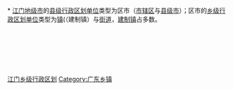 [[Category:江门乡级行政区划|]]
[[Category:广东乡镇|Category:广东乡镇]]
{{catmore|江门市|广东省江门市}}
<br>{{hideh
|Head = [[江门市|江门]][[:Category:江门区市|各区市]]所辖[[:Category:江门街道_(行政区划)|街道]]与[[:Category:江门建制镇|镇]]
|FrameStyle   = border:solid 1px #000080;
|HeadStyle    = text-align:center;background:transparent;
|ContentStyle = background: #99CCFF;
}}<br>
* [[江门市|江门地级市]]的[[县级行政区|县级行政区划单位]]类型为区市（[[市辖区|市辖区]]与[[县级市|县级市]]）；区市的[[乡级行政区划|乡级行政区划单位]]类型为[[镇|镇]](（建制镇）与[[街道_(行政区划)|街道]]，[[镇|建制镇]]占多数。
{{乡级行政区划分类说明}}<br>
{{江门市蓬江区行政区划|state =expanded}}<br>
{{江门市江海区行政区划|state =expanded}}<br>
{{江门市新会区行政区划|state =expanded}}<br>
{{恩平市行政区划|state =expanded}}<br>
{{台山市行政区划|state =expanded}}<br>
{{开平市行政区划|state =expanded}}<br>
{{鹤山市行政区划|state =expanded}}
{{hidef}}